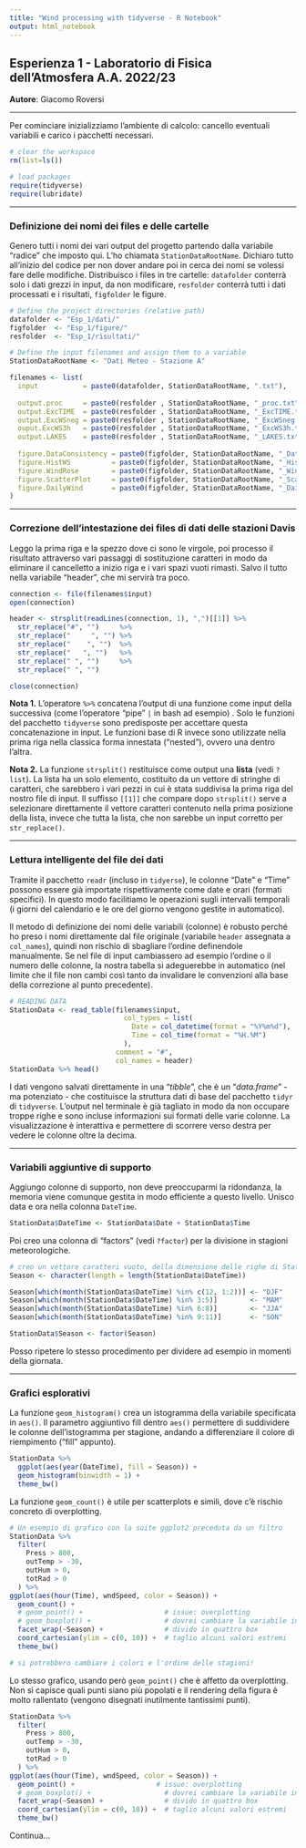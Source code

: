 ```yaml
---
title: "Wind processing with tidyverse - R Notebook"
output: html_notebook
---
```


## Esperienza 1 - Laboratorio di Fisica dell'Atmosfera A.A. 2022/23 

**Autore**: Giacomo Roversi

------------------------------------------------------------------------

Per cominciare inizializziamo l'ambiente di calcolo: cancello eventuali variabili e carico i pacchetti necessari.

```r
# clear the workspace
rm(list=ls())
```

```r
# load packages
require(tidyverse)
require(lubridate)
```

------------------------------------------------------------------------

### Definizione dei nomi dei files e delle cartelle

Genero tutti i nomi dei vari output del progetto partendo dalla variabile "radice" che imposto qui. L'ho chiamata `StationDataRootName`. Dichiaro tutto all'inizio del codice per non dover andare poi in cerca dei nomi se volessi fare delle modifiche. Distribuisco i files in tre cartelle: `datafolder` conterrà solo i dati grezzi in input, da non modificare, `resfolder` conterrà tutti i dati processati e i risultati, `figfolder` le figure.

```r
# Define the project directories (relative path)
datafolder <- "Esp_1/dati/"
figfolder  <- "Esp_1/figure/"
resfolder  <- "Esp_1/risultati/"

# Define the input filenames and assign them to a variable
StationDataRootName <- "Dati Meteo - Stazione A"

filenames <- list(
  input           = paste0(datafolder, StationDataRootName, ".txt"),
  
  output.proc     = paste0(resfolder , StationDataRootName, "_proc.txt"),
  output.ExcTIME  = paste0(resfolder , StationDataRootName, "_ExcTIME.txt"),
  output.ExcWSneg = paste0(resfolder , StationDataRootName, "_ExcWSneg.txt"),
  ouput.ExcWS3h   = paste0(resfolder , StationDataRootName, "_ExcWS3h.txt"),
  output.LAKES    = paste0(resfolder , StationDataRootName, "_LAKES.txt"),
  
  figure.DataConsistency = paste0(figfolder, StationDataRootName, "_DataConsistency.png"),
  figure.HistWS          = paste0(figfolder, StationDataRootName, "_HistWS.png"),
  figure.WindRose        = paste0(figfolder, StationDataRootName, "_WindRose.png"),
  figure.ScatterPlot     = paste0(figfolder, StationDataRootName, "_ScatterPlot.png"),
  figure.DailyWind       = paste0(figfolder, StationDataRootName, "_DailyWind.png")
)
```

------------------------------------------------------------------------

### Correzione dell'intestazione dei files di dati delle stazioni Davis

Leggo la prima riga e la spezzo dove ci sono le virgole, poi processo il risultato attraverso vari passaggi di sostituzione caratteri in modo da eliminare il cancelletto a inizio riga e i vari spazi vuoti rimasti. Salvo il tutto nella variabile "header", che mi servirà tra poco.

```r
connection <- file(filenames$input)
open(connection)

header <- strsplit(readLines(connection, 1), ",")[[1]] %>% 
  str_replace("#", "")     %>%   
  str_replace("     ", "") %>%
  str_replace("    ", "")  %>%
  str_replace("   ", "")   %>%
  str_replace(" ", "")     %>%
  str_replace(" ", "")

close(connection)

```

**Nota 1.** L'operatore `%>%` concatena l'output di una funzione come input della successiva (come l'operatore "pipe" `|` in bash ad esempio) . Solo le funzioni del pacchetto `tidyverse` sono predisposte per accettare questa concatenazione in input. Le funzioni base di R invece sono utilizzate nella prima riga nella classica forma innestata ("nested"), ovvero una dentro l'altra.

**Nota 2.** La funzione `strsplit()` restituisce come output una **lista** (vedi `?list`). La lista ha un solo elemento, costituito da un vettore di stringhe di caratteri, che sarebbero i vari pezzi in cui è stata suddivisa la prima riga del nostro file di input. Il suffisso `[[1]]` che compare dopo `strsplit()` serve a selezionare direttamente il vettore caratteri contenuto nella prima posizione della lista, invece che tutta la lista, che non sarebbe un input corretto per `str_replace()`.

------------------------------------------------------------------------

### Lettura intelligente del file dei dati

Tramite il pacchetto `readr` (incluso in `tidyerse`), le colonne "Date" e "Time" possono essere già importate rispettivamente come date e orari (formati specifici). In questo modo facilitiamo le operazioni sugli intervalli temporali (i giorni del calendario e le ore del giorno vengono gestite in automatico).

Il metodo di definizione dei nomi delle variabili (colonne) è robusto perché ho preso i nomi direttamente dal file originale (variabile `header` assegnata a `col_names`), quindi non rischio di sbagliare l'ordine definendole manualmente. Se nel file di input cambiassero ad esempio l'ordine o il numero delle colonne, la nostra tabella si adeguerebbe in automatico (nel limite che il file non cambi così tanto da invalidare le convenzioni alla base della correzione al punto precedente).

```r
# READING DATA
StationData <- read_table(filenames$input,
                            col_types = list(                        
                              Date = col_datetime(format = "%Y%m%d"),  
                              Time = col_time(format = "%H.%M")
                            ),
                          comment = "#",
                          col_names = header)
StationData %>% head()
```

I dati vengono salvati direttamente in una "*tibble*", che è un "*data.frame*" - ma potenziato - che costituisce la struttura dati di base del pacchetto `tidyr` di `tidyverse`. L'output nel terminale è già tagliato in modo da non occupare troppe righe e sono incluse informazioni sui formati delle varie colonne. La visualizzazione è interattiva e permettere di scorrere verso destra per vedere le colonne oltre la decima.

------------------------------------------------------------------------

### Variabili aggiuntive di supporto

Aggiungo colonne di supporto, non deve preoccuparmi la ridondanza, la memoria viene comunque gestita in modo efficiente a questo livello. Unisco data e ora nella colonna `DateTime`.

```r
StationData$DateTime <- StationData$Date + StationData$Time
```

Poi creo una colonna di "factors" (vedi `?factor`) per la divisione in stagioni meteorologiche.

```r
# creo un vettore caratteri vuoto, della dimensione delle righe di StationData
Season <- character(length = length(StationData$DateTime))

Season[which(month(StationData$DateTime) %in% c(12, 1:2))] <- "DJF"
Season[which(month(StationData$DateTime) %in% 3:5)]        <- "MAM"
Season[which(month(StationData$DateTime) %in% 6:8)]        <- "JJA"
Season[which(month(StationData$DateTime) %in% 9:11)]       <- "SON"

StationData$Season <- factor(Season)
```

Posso ripetere lo stesso procedimento per dividere ad esempio in momenti della giornata.

------------------------------------------------------------------------

### Grafici esplorativi

La funzione `geom_histogram()` crea un istogramma della variabile specificata in `aes()`. Il parametro aggiuntivo fill dentro `aes()` permettere di suddividere le colonne dell'istogramma per stagione, andando a differenziare il colore di riempimento ("fill" appunto).

```r
StationData %>%
  ggplot(aes(year(DateTime), fill = Season)) + 
  geom_histogram(binwidth = 1) + 
  theme_bw()
```

La funzione `geom_count()` è utile per scatterplots e simili, dove c'è rischio concreto di overplotting.

```r
# Un esempio di grafico con la suite ggplot2 preceduta da un filtro
StationData %>%
  filter(
    Press > 800,
    outTemp > -30,
    outHum > 0,
    totRad > 0
  ) %>%
ggplot(aes(hour(Time), wndSpeed, color = Season)) + 
  geom_count() +
  # geom_point() +                    # issue: overplotting
  # geom_boxplot() +                  # dovrei cambiare la variabile in x
  facet_wrap(~Season) +               # divido in quattro box
  coord_cartesian(ylim = c(0, 10)) +  # taglio alcuni valori estremi
  theme_bw()

# si potrebbero cambiare i colori e l'ordine delle stagioni!
```

Lo stesso grafico, usando però `geom_point()` che è affetto da overplotting. Non si capisce quali punti siano più popolati e il rendering della figura è molto rallentato (vengono disegnati inutilmente tantissimi punti).

```r
StationData %>%
  filter(
    Press > 800,
    outTemp > -30,
    outHum > 0,
    totRad > 0
  ) %>%
ggplot(aes(hour(Time), wndSpeed, color = Season)) + 
  geom_point() +                    # issue: overplotting
  # geom_boxplot() +                  # dovrei cambiare la variabile in x
  facet_wrap(~Season) +               # divido in quattro box
  coord_cartesian(ylim = c(0, 10)) +  # taglio alcuni valori estremi
  theme_bw()

```

Continua...
